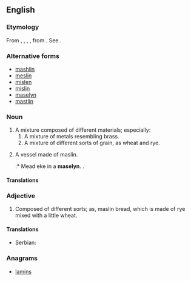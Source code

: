 {{also|măslin}}
==English==

===Etymology===
From {{etyl|ang|en}} {{term|missellane|lang=ng}}, {{term|misceline|lang=ang}}, {{term|miscelin|lang=ang}}, {{term|meslin|lang=ang}}, from {{term|miscellane|lang=ang}}. See {{term|miscellane}}.

===Alternative forms===
* [[mashlin]]
* [[meslin]]
* [[mislen]]
* [[mislin]]
* [[maselyn]]
* [[mastlin]]

===Noun===
{{en-noun|maslins}}

# A mixture composed of different materials; especially:
## A mixture of metals resembling brass.
## A mixture of different sorts of grain, as wheat and rye.
# {{context|obsolete|lang=en}} A vessel made of maslin.
#:* Mead eke in a '''maselyn'''. {{w|Chaucer}}.

====Translations====
{{trans-top|mixture of different materials}}
{{trans-mid}}
{{trans-bottom}}

===Adjective===
{{en-adj}}

# Composed of different sorts; as, maslin bread, which is made of rye mixed with a little wheat.

====Translations====
{{trans-top|composed of different sorts}}
{{trans-mid}}
{{trans-bottom}}

{{checktrans-top}}
* Serbian: {{t+|sh|suražica}}
{{trans-bottom}}

===Anagrams===
* [[lamins#English|lamins]]